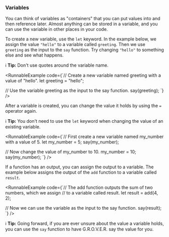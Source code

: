 
### Variables

You can think of variables as "containers" that you can put values into and then
reference later. Almost anything can be stored in a variable, and you can use
the variable in other places in your code.

To create a new variable, use the `let` keyword. In the example below, we
assign the value `"hello"` to a variable called `greeting`. Then we use
`greeting` as the input to the `say` function. Try changing `"hello"` to
something else and see what happens.

ℹ️ **Tip:** Don't use quotes around the variable name.

<RunnableExample
  code={`// Create a new variable named greeting with a value of "hello".
let greeting = "hello";

// Use the variable greeting as the input to the say function.
say(greeting);
`}
/>

After a variable is created, you can change the value it holds by using the
`=` operator again.

ℹ️ **Tip:** You don't need to use the `let` keyword when changing the
value of an existing variable.

<RunnableExample
  code={`// First create a new variable named my_number with a value of 5.
let my_number = 5;
say(my_number);

// Now change the value of my_number to 10.
my_number = 10;
say(my_number);
`}
/>

If a function has an output, you can assign the output to a variable. The
example below assigns the output of the `add` function to a variable called
`result`.

<RunnableExample
  code={`// The add function outputs the sum of two numbers, which we assign
// to a variable called result.
let result = add(4, 2);

// Now we can use the variable as the input to the say function.
say(result);
`}
/>

ℹ️ **Tip:** Going forward, if you are ever unsure about the value a variable
holds, you can use the `say` function to have G.R.O.V.E.R. say the value for you.
